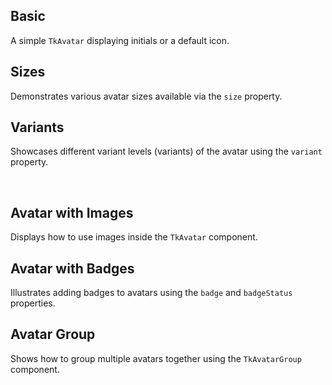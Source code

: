 
## Basic

A simple `TkAvatar` displaying initials or a default icon.

<Basic />

## Sizes

Demonstrates various avatar sizes available via the `size` property.

<Sizes />

## Variants

Showcases different variant levels (variants) of the avatar using the `variant` property.

<TkAlert header="Note" variant="warning" message="This feature works in conjunction with the `background` prop set to `solid`." filledlight />
<br/>
<Variants />

## Avatar with Images

Displays how to use images inside the `TkAvatar` component.

<WithImages />

## Avatar with Badges

Illustrates adding badges to avatars using the `badge` and `badgeStatus` properties.

<WithBadges />

## Avatar Group

Shows how to group multiple avatars together using the `TkAvatarGroup` component.

<AvatarGroupDemo />